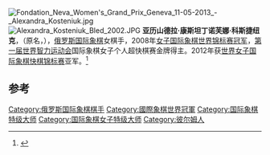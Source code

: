 {{noteTA
|T=zh-hans:亚历山德拉·科斯捷纽克;zh-hant:亞歷山德拉·科斯堅紐克;
|1=zh-hans:科斯捷纽克;zh-hant:科斯堅紐克;
}}
[[File:Fondation_Neva_Women's_Grand_Prix_Geneva_11-05-2013_-_Alexandra_Kosteniuk.jpg|thumb]]
[[File:Alexandra_Kosteniuk_Bled_2002.JPG|thumb]]
'''亚历山德拉·康斯坦丁诺芙娜·科斯捷纽克'''，（原名{{lang|ru|Александра Константиновна Костенюк}}，{{bd|1984年|4月23日|}}），[[俄罗斯|俄罗斯]][[国际象棋|国际象棋]]女棋手，2008年[[女子国际象棋世界锦标赛冠军|女子国际象棋世界锦标赛冠军]]，[[第一届世界智力运动会|第一届世界智力运动会]]国际象棋女子个人超快棋赛金牌得主。2012年获[[世界女子国际象棋快棋锦标赛|世界女子国际象棋快棋锦标赛]]亚军。<ref>{{Cite web |url=http://sports.sina.com.cn/go/2012-06-03/22566085745.shtml |title=保加利亚棋手获世界女子国际象棋快棋锦标赛冠军 |accessdate=2012-06-03 |archive-date=2018-09-29 |archive-url=https://web.archive.org/web/20180929193501/http://sports.sina.com.cn/go/2012-06-03/22566085745.shtml |dead-url=no }}</ref>

==参考==
{{reflist}}

{{Russia-sport-bio-stub}}

{{女子国际象棋世界冠军}}
{{Authority control}}
[[Category:俄罗斯国际象棋棋手|Category:俄罗斯国际象棋棋手]]
[[Category:國際象棋世界冠軍|Category:國際象棋世界冠軍]]
[[Category:国际象棋特级大师|Category:国际象棋特级大师]]
[[Category:国际象棋女子特级大师|Category:国际象棋女子特级大师]]
[[Category:彼尔姆人|Category:彼尔姆人]]